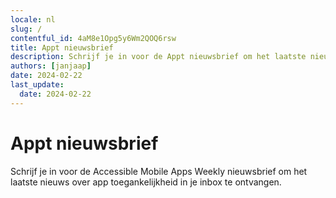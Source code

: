 ```yaml
---
locale: nl
slug: /
contentful_id: 4aM8e1Opg5y6Wm2QOQ6rsw
title: Appt nieuwsbrief
description: Schrijf je in voor de Appt nieuwsbrief om het laatste nieuws over app toegankelijkheid in je inbox te ontvangen.
authors: [janjaap]
date: 2024-02-22
last_update:
  date: 2024-02-22
---
```


# Appt nieuwsbrief

Schrijf je in voor de Accessible Mobile Apps Weekly nieuwsbrief om het laatste nieuws over app toegankelijkheid in je inbox te ontvangen.

<CustomLink url="https://appt.li/newsletter" label="Inschrijven voor nieuwsbrief" external={true} appearance="primaryButton" />
